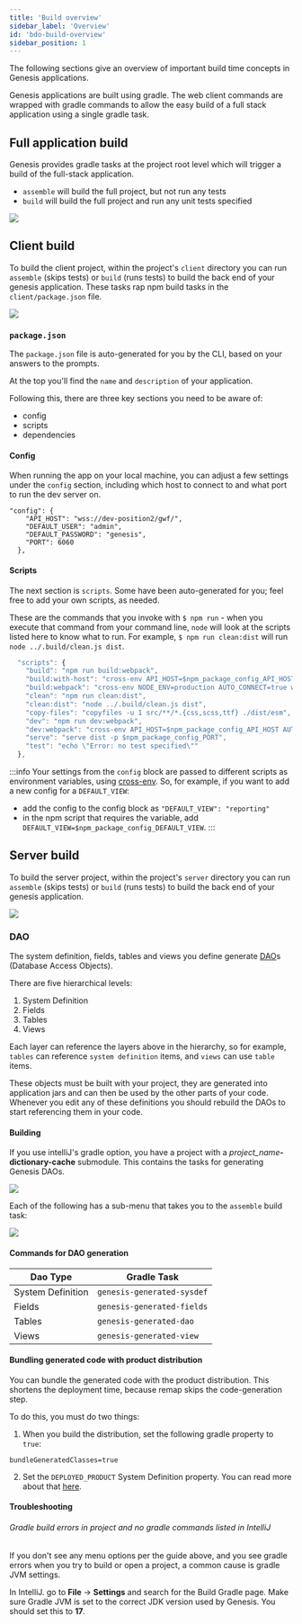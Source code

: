 ```yaml
---
title: 'Build overview'
sidebar_label: 'Overview'
id: 'bdo-build-overview'
sidebar_position: 1
---
```


The following sections give an overview of important build time concepts in Genesis applications.

Genesis applications are built using gradle. The web client commands are wrapped with gradle commands to allow the easy build of a full stack application using a single gradle task.

## Full application build

Genesis provides gradle tasks at the project root level which will trigger a build of the full-stack application.

- `assemble` will build the full project, but not run any tests
- `build` will build the full project and run any unit tests specified

![](/img/003_build-deploy-operate/gradle-build-full-stack.png)

## Client build

To build the client project, within the project's `client` directory you can run `assemble` (skips tests) or `build` (runs tests) to build the back end of your genesis application. These tasks rap npm build tasks in the `client/package.json` file.

![](/img/003_build-deploy-operate/gradle-build-client.png)


### `package.json`

The `package.json` file is auto-generated for you by the CLI, based on your answers to the prompts.

At the top you'll find the `name` and `description` of your application.

Following this, there are three key sections you need to be aware of:

- config
- scripts
- dependencies

#### Config

When running the app on your local machine, you can adjust a few settings under the `config` section, including which host to connect to and what port to run the dev server on.
```
"config": {
    "API_HOST": "wss://dev-position2/gwf/",
    "DEFAULT_USER": "admin",
    "DEFAULT_PASSWORD": "genesis",
    "PORT": 6060
  },
```

#### Scripts

The next section is `scripts`.
Some have been auto-generated for you; feel free to add your own scripts, as needed.

These are the commands that you invoke with `$ npm run` - when you execute that command from your command line, `node` will look at the scripts listed here to know what to run.
For example, `$ npm run clean:dist` will run `node ../.build/clean.js dist`.

```javascript
  "scripts": {
    "build": "npm run build:webpack",
    "build:with-host": "cross-env API_HOST=$npm_package_config_API_HOST npm run build:webpack",
    "build:webpack": "cross-env NODE_ENV=production AUTO_CONNECT=true webpack",
    "clean": "npm run clean:dist",
    "clean:dist": "node ../.build/clean.js dist",
    "copy-files": "copyfiles -u 1 src/**/*.{css,scss,ttf} ./dist/esm",
    "dev": "npm run dev:webpack",
    "dev:webpack": "cross-env API_HOST=$npm_package_config_API_HOST AUTO_CONNECT=true DEFAULT_USER=$npm_package_config_DEFAULT_USER DEFAULT_PASSWORD=$npm_package_config_DEFAULT_PASSWORD NODE_ENV=development webpack serve --open",
    "serve": "serve dist -p $npm_package_config_PORT",
    "test": "echo \"Error: no test specified\""
  },
```

:::info
Your settings from the `config` block are passed to different scripts as environment variables, using [cross-env](https://www.npmjs.com/package/cross-env). So, for example, if you want to add a new config for a `DEFAULT_VIEW`:

- add the config to the config block as `"DEFAULT_VIEW": "reporting"`
- in the npm script that requires the variable, add `DEFAULT_VIEW=$npm_package_config_DEFAULT_VIEW`.
:::


## Server build

To build the server project, within the project's `server` directory you can run `assemble` (skips tests) or `build` (runs tests) to build the back end of your genesis application.

![](/img/003_build-deploy-operate/gradle-build-server.png)

### DAO
The system definition, fields, tables and views you define generate [DAO](/develop/glossary/glossary/#dao)s (Database Access Objects).

There are five hierarchical levels:

1. System Definition
2. Fields
3. Tables
5. Views

Each layer can reference the layers above in the hierarchy, so for example, `tables` can reference `system definition` items, and `views` can use `table` items.

These objects must be built with your project, they are generated into application jars and can then be used by the other parts of your code. Whenever you edit any of these definitions you should rebuild the DAOs to start referencing them in your code.

#### Building

If you use intelliJ's gradle option, you have a project with a _project_name_**-dictionary-cache** submodule. This contains the tasks for generating Genesis DAOs.

![](/img/genesis-dao-gradle-tasks.png)

Each of the following has a sub-menu that takes you to the `assemble` build task:

![](/img/gradle-intellij-assemble.png)

#### Commands for DAO generation

|Dao Type|Gradle Task|
|--|--|
|System Definition|`genesis-generated-sysdef`|
|Fields|`genesis-generated-fields`|
|Tables|`genesis-generated-dao`|
|Views|`genesis-generated-view`|

#### Bundling generated code with product distribution

You can bundle the generated code with the product distribution. This shortens the deployment time, because remap skips the code-generation step.

To do this, you must do two things:

1. When you build the distribution, set the following gradle property to `true`:

```properties
bundleGeneratedClasses=true
```

2. Set the `DEPLOYED_PRODUCT` System Definition property. You can read more about that [here](/develop/server-capabilities/runtime-configuration/system-definition/#items-defined).

#### Troubleshooting

###### Gradle build errors in project and no gradle commands listed in IntelliJ 

If you don't see any menu options per the guide above, and you see gradle errors when you try to build or open a project, a common cause is gradle JVM settings.

In IntelliJ. go to **File** -> **Settings** and search for the Build Gradle page. Make sure Gradle JVM is set to the correct JDK version used by Genesis. You should set this to **17**.

